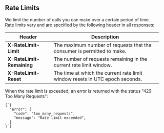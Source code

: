 
## Rate Limits

We limit the number of calls you can make over a certain period of time.
Rate limits vary and are specified by the following header in all responses:

<!-- prettier-ignore -->
| Header | Description |
| -- | -- |
| **<RequestHeader>X-RateLimit-Limit</RequestHeader>** | The maximum number of requests that the consumer is permitted to make. |
| **<RequestHeader>X-RateLimit-Remaining</RequestHeader>** | The number of requests remaining in the current rate limit window. |
| **<RequestHeader>X-RateLimit-Reset</RequestHeader>** | The time at which the current rate limit window resets in UTC epoch seconds. |

<Example>
  <P>
    When the rate limit is <P.B>exceeded</P.B>, an error is returned with the
    status "<P.B>429 Too Many Requests</P.B>":
  </P>
  <Code lang="json">{`{
  "error": {
    "code": "too_many_requests",
    "message": "Rate limit exceeded",
  }
}`}</Code>
</Example>
